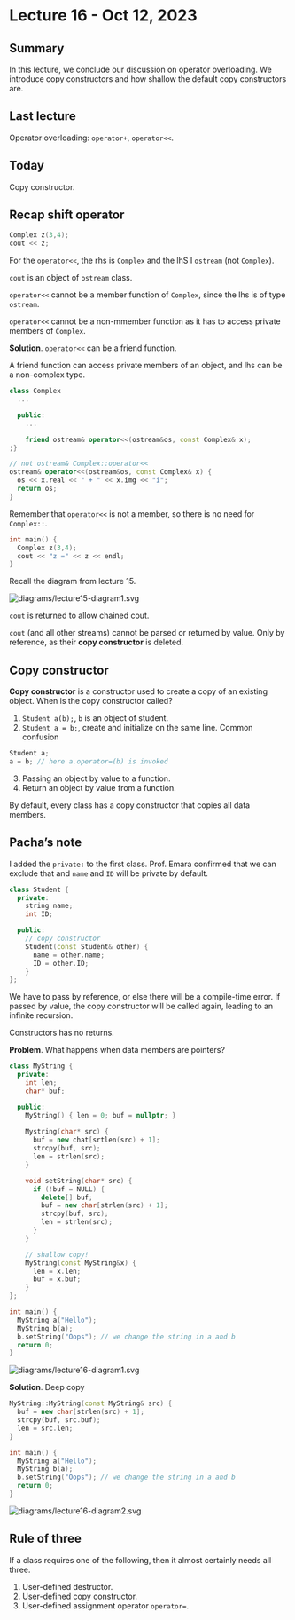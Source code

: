 # Lecture 16 - Oct 12, 2023

## Summary

In this lecture, we conclude our discussion on operator overloading. We
introduce copy constructors and how shallow the default copy constructors are.

## Last lecture

Operator overloading: `operator+`, `operator<<`.

## Today

Copy constructor.

## Recap shift operator

```cpp
Complex z(3,4);
cout << z;
```

For the `operator<<`, the rhs is `Complex` and the lhS I `ostream` (not
`Complex`).

`cout` is an object of `ostream` class.

`operator<<` cannot be a member function of `Complex`, since the lhs is of type
`ostream`.

`operator<<` cannot be a non-mmember function as it has to access private
members of `Complex`.

**Solution**. `operator<<` can be a friend function.

A friend function can access private members of an object, and lhs can be a
non-complex type.

```cpp
class Complex
  ...

  public:
    ...

    friend ostream& operator<<(ostream&os, const Complex& x);
;}

// not ostream& Complex::operator<<
ostream& operator<<(ostream&os, const Complex& x) {
  os << x.real << " + " << x.img << "i";
  return os;
}
```

Remember that `operator<<` is not a member, so there is no need for `Complex::`.

```cpp
int main() {
  Complex z(3,4);
  cout << "z =" << z << endl;
}
```

Recall the diagram from lecture 15.

<img src="diagrams/lecture15-diagram1.svg" alt="diagrams/lecture15-diagram1.svg">

`cout` is returned to allow chained cout.

`cout` (and all other streams) cannot be parsed or returned by value. Only
by reference, as their **copy constructor** is deleted.

## Copy constructor

**Copy constructor** is a constructor used to create a copy of an existing
object. When is the copy constructor called?

1. `Student a(b);`, `b` is an object of student.
2. `Student a = b;`, create and initialize on the same line.
  Common confusion

  ```cpp
  Student a;
  a = b; // here a.operator=(b) is invoked
  ```

3. Passing an object by value to a function.
4. Return an object by value from a function.

By default, every class has a copy constructor that copies all data members.


::: {.callout-note icon=false}
## Pacha's note

I added the `private:` to the first class. Prof. Emara confirmed that we can exclude that and `name` and `ID` will be private by default.
:::


```cpp
class Student {
  private:
    string name;
    int ID;

  public:
    // copy constructor
    Student(const Student& other) {
      name = other.name;
      ID = other.ID;
    }
};
```

We have to pass by reference, or else there will be a compile-time error. If
passed by value, the copy constructor will be called again, leading to an
infinite recursion.

Constructors has no returns.

**Problem**. What happens when data members are pointers?

```cpp
class MyString {
  private:
    int len;
    char* buf;

  public:
    MyString() { len = 0; buf = nullptr; }
    
    Mystring(char* src) { 
      buf = new chat[srtlen(src) + 1];
      strcpy(buf, src);
      len = strlen(src);
    }

    void setString(char* src) {
      if (!buf = NULL) {
        delete[] buf;
        buf = new char[strlen(src) + 1];
        strcpy(buf, src);
        len = strlen(src);
      }
    }

    // shallow copy!
    MyString(const MyString&x) {
      len = x.len;
      buf = x.buf;
    }
};

int main() {
  MyString a("Hello");
  MyString b(a);
  b.setString("Oops"); // we change the string in a and b
  return 0;
}
```

<img src="diagrams/lecture16-diagram1.svg" alt="diagrams/lecture16-diagram1.svg">

**Solution**. Deep copy

```cpp
MyString::MyString(const MyString& src) {
  buf = new char[strlen(src) + 1];
  strcpy(buf, src.buf);
  len = src.len;
}

int main() {
  MyString a("Hello");
  MyString b(a);
  b.setString("Oops"); // we change the string in a and b
  return 0;
}
```

<img src="diagrams/lecture16-diagram2.svg" alt="diagrams/lecture16-diagram2.svg">

## Rule of three

If a class requires one of the following, then it almost certainly needs all
three.

1. User-defined destructor.
2. User-defined copy constructor.
3. User-defined assignment operator `operator=`.
